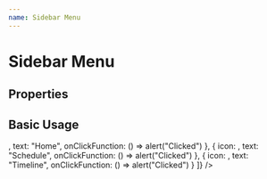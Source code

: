```yaml
---
name: Sidebar Menu
---
```



# Sidebar Menu

## Properties

<PropsTable of={SidebarMenu} />

## Basic Usage

<Playground>
  <SidebarMenu
    menuItems={[
      {
        icon: <Home />,
        text: "Home",
        onClickFunction: () => alert("Clicked")
      },
      {
        icon: <CalendarToday />,
        text: "Schedule",
        onClickFunction: () => alert("Clicked")
      },
      {
        icon: <Timeline />,
        text: "Timeline",
        onClickFunction: () => alert("Clicked")
      }
    ]}
  />
</Playground>
